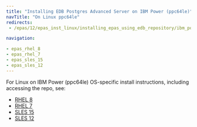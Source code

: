 ```yaml
---
title: "Installing EDB Postgres Advanced Server on IBM Power (ppc64le)"
navTitle: "On Linux ppc64le"
redirects:
 - /epas/12/epas_inst_linux/installing_epas_using_edb_repository/ibm_power_ppc64le/

navigation:

- epas_rhel_8
- epas_rhel_7
- epas_sles_15
- epas_sles_12
---
```


For Linux on IBM Power (ppc64le) OS-specific install instructions, including accessing the repo, see:

- [RHEL 8](epas_rhel_8)
- [RHEL 7](epas_rhel_7)
- [SLES 15](epas_sles_15)
- [SLES 12](epas_sles_12)